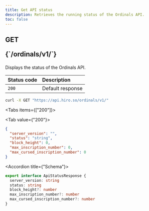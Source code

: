 ```yaml
---
title: Get API status
description: Retrieves the running status of the Ordinals API.
toc: false
---
```



<Root>

<API>

<div className="flex-1">

<h2 className="not-prose mb-2 inline-flex items-center gap-3 font-mono">
  <div className="rounded-lg border px-1 py-0.5 text-xs font-medium border-green-400/50 bg-green-400/20 text-green-600 dark:text-green-400">
    GET
  </div>
  <p className="text-xs break-words overflow-hidden w-[95%]">{`/ordinals/v1/`}</p>
</h2>

Displays the status of the Ordinals API.

| Status code | Description      |
| :---------- | :--------------- |
| `200`       | Default response |

</div>

<APIExample>

```bash title="curl"
curl -X GET "https://api.hiro.so/ordinals/v1/"
```

<Tabs items={["200"]}>

<Tab value={"200"}>

```json title="Example response"
{
  "server_version": "",
  "status": "string",
  "block_height": 0,
  "max_inscription_number": 0,
  "max_cursed_inscription_number": 0
}
```

<Accordions>

<Accordion title={"Schema"}>

```ts
export interface ApiStatusResponse {
  server_version: string
  status: string
  block_height?: number
  max_inscription_number?: number
  max_cursed_inscription_number?: number
}
```

</Accordion>

</Accordions>

</Tab>

</Tabs>

</APIExample>

</API>

</Root>
